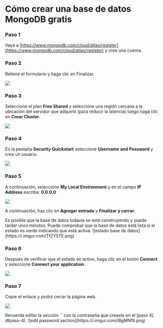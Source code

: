# Cómo crear una base de datos MongoDB gratis


<Steps>

### Paso 1
Vaya a [https://www.mongodb.com/cloud/atlas/register](https://www.mongodb.com/cloud/atlas/register) y cree una cuenta.

### Paso 2
Rellene el formulario y haga clic en Finalizar.

![](https://i.imgur.com/RGFoRi3.png)

### Paso 3
Seleccione el plan **Free Shared** y seleccione una región cercana a la ubicación del servidor que adquirió (para reducir la latencia) luego haga clic en **Crear Cluster**.

![](https://i.imgur.com/fz54VRe.png)

### Paso 4
En la pestaña **Security Quickstart** seleccione **Username and Password** y cree un usuario.

![](https://i.imgur.com/W0Pa8tv.png)

### Paso 5
A continuación, seleccione **My Local Environment** y en el campo **IP Address** escriba: **0.0.0.0**

![](https://i.imgur.com/nN9uIUu.png)

A continuación, haz clic en **Agregar entrada** y **Finalizar y cerrar**.

<Callout type="info">
Es posible que la base de datos todavía se esté construyendo y puede tardar unos minutos. Puede comprobar que la base de datos está lista si el estado es verde indicando que está activa.
![estado base de datos](https://i.imgur.com/TfZY5TE.png)
</Callout>

### Paso 6
Después de verificar que el estado es activo, haga clic en el botón **Connect** y seleccione **Connect your application**.

![](https://i.imgur.com/e8jxAmM.png)

### Paso 7
Copie el enlace y podrá cerrar la página web.

![](https://i.imgur.com/cKI5Plb.png)

</Steps>

<Callout type="warning">
Recuerda editar la sección `<password>` con la contraseña que creaste en el [paso 4](#paso-4).
![edit password section](https://i.imgur.com/iBgMNf8.png)
</Callout>